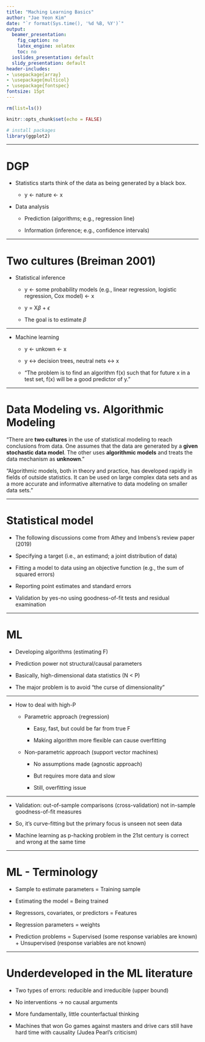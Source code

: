 ```yaml
---
title: "Maching Learning Basics"
author: "Jae Yeon Kim"
date: "`r format(Sys.time(), '%d %B, %Y')`"
output:
  beamer_presentation:
    fig_caption: no
    latex_engine: xelatex
    toc: no
  ioslides_presentation: default
  slidy_presentation: default
header-includes:
- \usepackage{array}
- \usepackage{multicol}
- \usepackage{fontspec}
fontsize: 15pt
---
```


```r
rm(list=ls())

knitr::opts_chunk$set(echo = FALSE)

# install packages 
library(ggplot2)


```

---

# DGP

- Statistics starts think of the data as being generated by a black box. 

    - y <- nature <- x 

- Data analysis 

    - Prediction (algorithms; e.g., regression line)
    
    - Information (inference; e.g., confidence intervals)

---

# Two cultures (Breiman 2001)

- Statistical inference 

    - y <- some probability models (e.g., linear regression, logistic regression, Cox model) <- x
   
    - y = X$\beta$ + $\epsilon$
    
    - The goal is to estimate $\beta$
    
---

- Machine learning 

    - y <- unkown <- x 

    - y <-> decision trees, neutral nets <-> x
    
    - "The problem is to find an algorithm f(x) such that for future x in a test set, f(x) will be a good predictor of y."
    
---

# Data Modeling vs. Algorithmic Modeling

"There are **two cultures** in the use of statistical modeling to reach conclusions from data. One assumes that the data are generated by a **given** **stochastic data model**. The other uses **algorithmic models** and treats the data mechanism as **unknown**."

"Algorithmic models, both in theory and practice, has developed rapidly in fields of outside statistics. It can be used on large complex data sets and as a more accurate and informative alternative to data modeling on smaller data sets."

---

# Statistical model 

- The following discussions come from Athey and Imbens's review paper (2019)

- Specifying a target (i.e., an estimand; a joint distribution of data)

- Fitting a model to data using an objective function (e.g., the sum of squared errors)

- Reporting point estimates and standard errors 

- Validation by yes-no using goodness-of-fit tests and residual examination

---

# ML

- Developing algorithms (estimating F)

- Prediction power not structural/causal parameters

- Basically, high-dimensional data statistics (N < P)

- The major problem is to avoid "the curse of dimensionality"

---

 - How to deal with high-P
 
    - Parametric approach (regression)
    
        - Easy, fast, but could be far from true F
    
        - Making algorithm more flexible can cause overfitting
    
    - Non-parametric approach (support vector machines)

        - No assumptions made (agnostic approach)
    
        - But requires more data and slow
    
        - Still, overfitting issue

---

- Validation: out-of-sample comparisons (cross-validation) not in-sample goodness-of-fit measures 

- So, it's curve-fitting but the primary focus is unseen not seen data 

- Machine learning as p-hacking problem in the 21st century is correct and wrong at the same time 

---

# ML - Terminology 

- Sample to estimate parameters = Training sample

- Estimating the model = Being trained 

- Regressors, covariates, or predictors = Features 

- Regression parameters = weights 

- Prediction problems = Supervised (some response variables are known) + Unsupervised (response variables are not known)

--- 

# Underdeveloped in the ML literature 

- Two types of errors: reducible and irreducible (upper bound)

- No interventions $\rightarrow$ no causal arguments 

- More fundamentally, little counterfactual thinking 

- Machines that won Go games against masters and drive cars still have hard time with causality (Judea Pearl's criticism)
